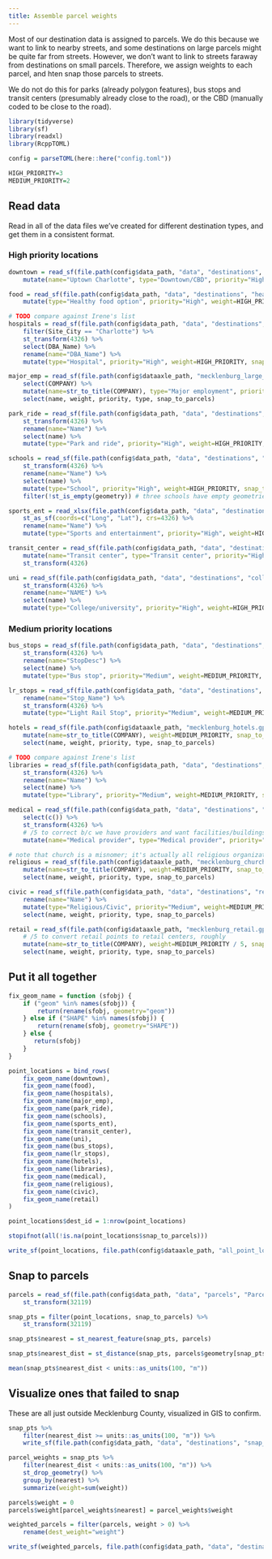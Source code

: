 ```yaml
---
title: Assemble parcel weights
---
```


Most of our destination data is assigned to parcels. We do this because we want to link to nearby streets, and some destinations on large parcels might be quite far from streets. However, we don't want to link to streets faraway from destinations on small parcels. Therefore, we assign weights to each parcel, and hten snap those parcels to streets.

We do not do this for parks (already polygon features), bus stops and transit centers (presumably already close to the road), or the CBD (manually coded to be close to the road).

```r
library(tidyverse)
library(sf)
library(readxl)
library(RcppTOML)

config = parseTOML(here::here("config.toml"))

HIGH_PRIORITY=3
MEDIUM_PRIORITY=2
```

## Read data

Read in all of the data files we've created for different destination types, and get them in a consistent format.

### High priority locations

```r
downtown = read_sf(file.path(config$data_path, "data", "destinations", "charlotte_cbd.gpkg")) %>%
    mutate(name="Uptown Charlotte", type="Downtown/CBD", priority="High", weight=HIGH_PRIORITY, snap_to_parcels=F)
```

```r
food = read_sf(file.path(config$data_path, "data", "destinations", "healthy_food.gpkg")) %>%
    mutate(type="Healthy food option", priority="High", weight=HIGH_PRIORITY, snap_to_parcels=T)
```

```r
# TODO compare against Irene's list
hospitals = read_sf(file.path(config$data_path, "data", "destinations", "nchospitals.gpkg")) %>%
    filter(Site_City == "Charlotte") %>%
    st_transform(4326) %>%
    select(DBA_Name) %>%
    rename(name="DBA_Name") %>%
    mutate(type="Hospital", priority="High", weight=HIGH_PRIORITY, snap_to_parcels=T)
```

```r
major_emp = read_sf(file.path(config$dataaxle_path, "mecklenburg_large_employers.gpkg")) %>%
    select(COMPANY) %>%
    mutate(name=str_to_title(COMPANY), type="Major employment", priority="High", weight=HIGH_PRIORITY, snap_to_parcels=T) %>%
    select(name, weight, priority, type, snap_to_parcels)
```

```r
park_ride = read_sf(file.path(config$data_path, "data", "destinations", "CATS_Park_and_Ride_Lots.shp")) %>%
    st_transform(4326) %>%
    rename(name="Name") %>%
    select(name) %>%
    mutate(type="Park and ride", priority="High", weight=HIGH_PRIORITY, snap_to_parcels=T)
```

```r
schools = read_sf(file.path(config$data_path, "data", "destinations", "Schools_(points).shp")) %>%
    st_transform(4326) %>%
    rename(name="Name") %>%
    select(name) %>%
    mutate(type="School", priority="High", weight=HIGH_PRIORITY, snap_to_parcels=T) %>%
    filter(!st_is_empty(geometry)) # three schools have empty geometries. I think they are programs colocated with another school.
```

```r
sports_ent = read_xlsx(file.path(config$data_path, "data", "destinations", "Significant Sports & Entertainment.xlsx")) %>%
    st_as_sf(coords=c("Long", "Lat"), crs=4326) %>%
    rename(name="Name") %>%
    mutate(type="Sports and entertainment", priority="High", weight=HIGH_PRIORITY, snap_to_parcels=T)
```

```r
transit_center = read_sf(file.path(config$data_path, "data", "destinations", "transit_centers.gpkg")) %>%
    mutate(name="Transit center", type="Transit center", priority="High", weight=HIGH_PRIORITY, snap_to_parcels=F) %>%
    st_transform(4326)
```

```r
uni = read_sf(file.path(config$data_path, "data", "destinations", "colleges.gpkg")) %>%
    st_transform(4326) %>%
    rename(name="NAME") %>%
    select(name) %>%
    mutate(type="College/university", priority="High", weight=HIGH_PRIORITY, snap_to_parcels=T)
```

### Medium priority locations

```r
bus_stops = read_sf(file.path(config$data_path, "data", "destinations", "Bus_Stops_With_Frequency_HLT.shp")) %>%
    st_transform(4326) %>%
    rename(name="StopDesc") %>%
    select(name) %>%
    mutate(type="Bus stop", priority="Medium", weight=MEDIUM_PRIORITY, snap_to_parcels=F)
```

```r
lr_stops = read_sf(file.path(config$data_path, "data", "destinations", "lr_stops.gpkg")) %>%
    rename(name="Stop_Name") %>%
    st_transform(4326) %>%
    mutate(type="Light Rail Stop", priority="Medium", weight=MEDIUM_PRIORITY, snap_to_parcels=F)

```

```r
hotels = read_sf(file.path(config$dataaxle_path, "mecklenburg_hotels.gpkg")) %>%
    mutate(name=str_to_title(COMPANY), weight=MEDIUM_PRIORITY, snap_to_parcels=T, priority="Medium", type="Hotel") %>%
    select(name, weight, priority, type, snap_to_parcels)
```

```r
# TODO compare against Irene's list
libraries = read_sf(file.path(config$data_path, "data", "destinations", "Libraries.shp")) %>%
    st_transform(4326) %>%
    rename(name="Name") %>%
    select(name) %>%
    mutate(type="Library", priority="Medium", weight=MEDIUM_PRIORITY, snap_to_parcels=T)
```

```r
medical = read_sf(file.path(config$data_path, "data", "destinations", "medical_providers_non_hospital.gpkg")) %>%
    select(c()) %>%
    st_transform(4326) %>%
    # /5 to correct b/c we have providers and want facilities/buildings
    mutate(name="Medical provider", type="Medical provider", priority="Medium", weight=MEDIUM_PRIORITY/5, snap_to_parcels=T)
```

```r
# note that church is a misnomer; it's actually all religious organizations
religious = read_sf(file.path(config$dataaxle_path, "mecklenburg_church.gpkg")) %>%
    mutate(name=str_to_title(COMPANY), weight=MEDIUM_PRIORITY, snap_to_parcels=T, priority="Medium", type="Religious/Civic") %>%
    select(name, weight, priority, type, snap_to_parcels)
```

```r
civic = read_sf(file.path(config$data_path, "data", "destinations", "recreation_community_centers.gpkg")) %>%
    rename(name="Name") %>%
    mutate(type="Religious/Civic", priority="Medium", weight=MEDIUM_PRIORITY, snap_to_parcels=T) %>%
    select(name, weight, priority, type, snap_to_parcels)
```

```r
retail = read_sf(file.path(config$dataaxle_path, "mecklenburg_retail.gpkg")) %>%
    # /5 to convert retail points to retail centers, roughly
    mutate(name=str_to_title(COMPANY), weight=MEDIUM_PRIORITY / 5, snap_to_parcels=T, priority="Medium", type="Retail") %>%
    select(name, weight, priority, type, snap_to_parcels)
```


## Put it all together

```r
fix_geom_name = function (sfobj) {
    if ("geom" %in% names(sfobj)) {
        return(rename(sfobj, geometry="geom"))
    } else if ("SHAPE" %in% names(sfobj)) {
        return(rename(sfobj, geometry="SHAPE"))
    } else {
       return(sfobj)
    }
}

point_locations = bind_rows(
    fix_geom_name(downtown),
    fix_geom_name(food),
    fix_geom_name(hospitals),
    fix_geom_name(major_emp),
    fix_geom_name(park_ride),
    fix_geom_name(schools),
    fix_geom_name(sports_ent),
    fix_geom_name(transit_center),
    fix_geom_name(uni),
    fix_geom_name(bus_stops),
    fix_geom_name(lr_stops),
    fix_geom_name(hotels),
    fix_geom_name(libraries),
    fix_geom_name(medical),
    fix_geom_name(religious),
    fix_geom_name(civic),
    fix_geom_name(retail)
)

point_locations$dest_id = 1:nrow(point_locations)

stopifnot(all(!is.na(point_locations$snap_to_parcels)))
```

```r
write_sf(point_locations, file.path(config$dataaxle_path, "all_point_locations.gpkg"))
```

## Snap to parcels

```r
parcels = read_sf(file.path(config$data_path, "data", "parcels", "Parcel_LandUse.shp")) %>%
    st_transform(32119)
```

```r
snap_pts = filter(point_locations, snap_to_parcels) %>%
    st_transform(32119)

snap_pts$nearest = st_nearest_feature(snap_pts, parcels)

snap_pts$nearest_dist = st_distance(snap_pts, parcels$geometry[snap_pts$nearest], by_element=T)

mean(snap_pts$nearest_dist < units::as_units(100, "m"))
```

## Visualize ones that failed to snap

These are all just outside Mecklenburg County, visualized in GIS to confirm.

```r
snap_pts %>%
    filter(nearest_dist >= units::as_units(100, "m")) %>%
    write_sf(file.path(config$data_path, "data", "destinations", "snap_failures.gpkg"))
```

```r
parcel_weights = snap_pts %>%
    filter(nearest_dist < units::as_units(100, "m")) %>%
    st_drop_geometry() %>%
    group_by(nearest) %>%
    summarize(weight=sum(weight))

parcels$weight = 0
parcels$weight[parcel_weights$nearest] = parcel_weights$weight

weighted_parcels = filter(parcels, weight > 0) %>%
    rename(dest_weight="weight")

write_sf(weighted_parcels, file.path(config$data_path, "data", "destinations", "weighted_parcels.gpkg"))
```

```r
```